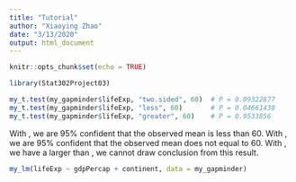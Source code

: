 ```yaml
---
title: "Tutorial"
author: "Xiaoying Zhao"
date: "3/13/2020"
output: html_document
---
```


```r
knitr::opts_chunk$set(echo = TRUE)
```

```r
library(Stat302Project03)
```

```r
my_t.test(my_gapminder$lifeExp, "two.sided", 60)  # P = 0.09322877
my_t.test(my_gapminder$lifeExp, "less", 60)       # P = 0.04661438
my_t.test(my_gapminder$lifeExp, "greater", 60)    # P = 0.9533856
```
With \code{cut-off = 0.05}, we are 95% confident that the observed mean is
less than 60.
With \code{cut-off = 0.05}, we are 95% confident that the observed mean does
not equal to 60.
With \code{cut-off = 0.05}, we have a \code{p-value} larger than \code{cut-off value},
we cannot draw conclusion from this result.

```r
my_lm(lifeExp ~ gdpPercap + continent, data = my_gapminder)
```

